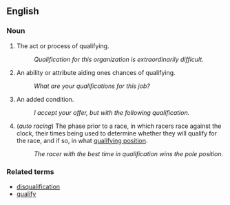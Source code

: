 ==English==

===Noun===

# The act or process of qualifying.
#: ''Qualification for this organization is extraordinarily difficult.''
# An ability or attribute aiding ones chances of qualifying.
#: ''What are your qualifications for this job?''
# An added condition.
#: ''I accept your offer, but with the following qualification.''
# (''auto racing'') The phase prior to a race, in which racers race against the clock, their times being used to determine whether they will qualify for the race, and if so, in what [[qualifying position]]. <!-- need to tighten this -->
#: ''The racer with the best time in qualification wins the pole position.''

===Related terms===

*[[disqualification]]
*[[qualify]]